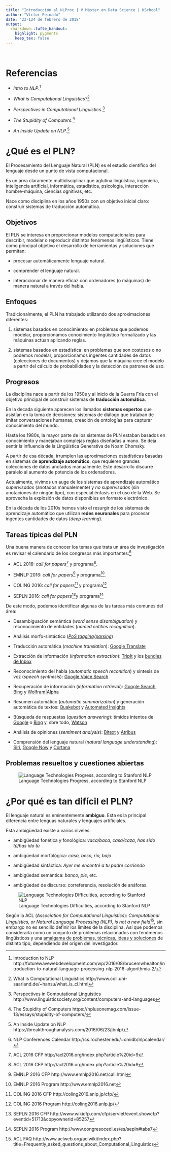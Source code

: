 ```yaml
---
title: "Introducción al NLProc | V Máster en Data Science | KSchool"
author: "Víctor Peinado"
date: "23-124 de febrero de 2018"
output:
  rmarkdown::tufte_handout:
    highlight: pygments
    keep_tex: false
---
```


<br/>

# Referencias

- *Intro to NLP*.[^intro-nlp]

- *What is Computational Linguistics?*[^what]

- *Perspectives in Computational Linguistics*.[^perspective]

- *The Stupidity of Computers*.[^stupidity]

- *An Inside Update on NLP*.[^update-nlp]


# ¿Qué es el PLN?

El Procesamiento del Lenguaje Natural (PLN)\footnote{En inglés, \textit{Natural Language Processing} (NLP) o mejor \#NLProc. La disciplina recibe otros nombres, como \textit{Human Language Technologies} (HLT), tecnologías de la lengua, ingeniería lingüística, lingüística computacional, etc.} es el estudio científico del lenguaje desde un punto de vista computacional. 

Es un área claramente multidisciplinar que aglutina lingüística, ingeniería, inteligencia artificial, informática, estadística, psicología, interacción hombre-máquina, ciencias ognitivas, etc.

Nace como disciplina en los años 1950s con un objetivo inicial claro: construir sistemas de traducción automática.


## Objetivos 

El PLN se interesa en proporcionar modelos computacionales para describir, modelar o reproducir distintos fenómenos lingüísticos. Tiene como principal objetivo el desarrollo de herramientas y soluciones que permitan:

- procesar automáticamente lenguaje natural.

- comprender el lenguaje natural.

- interaccionar de manera eficaz con ordenadores (o máquinas) de manera natural a través del habla.


## Enfoques

Tradicionalmente, el PLN ha trabajado utilizando dos aproximaciones diferentes:

1. sistemas basados en conocimiento: en problemas que podemos modelar, proporcionamos conocimiento lingüístico formalizado y las máquinas actúan aplicando reglas.

2. sistemas basados en estadística: en problemas que son costosos o no podemos modelar, proporcionamos ingentes cantidades de datos (colecciones de documentos) y dejamos que la máquina cree el modelo a partir del cálculo de probabilidades y la detección de patrones de uso.


## Progresos

La disciplina nace a partir de los 1950s y al inicio de la Guerra Fría con el objetivo principal de construir sistemas de **traducción automática**.

En la decada siguiente aparecen los llamados **sistemas expertos** que asistían en la toma de decisiones: sistemas de diálogo que trataban de imitar conversaciones humanas, creación de ontologías para capturar conocimiento del mundo.

Hasta los 1980s, la mayor parte de los sistemas de PLN estaban basados en conocimiento y manejaban complejas reglas diseñadas a mano. Se deja sentir la influencia de la Lingüística Generativa de Noam Chomsky.

A partir de esa década, irrumplen las aproximaciones estadísticas basadas en sistemas de **aprendizaje automático**, que requieren grandes colecciones de datos anotados manualmente. Este desarrollo discurre paralelo al aumento de potencia de los ordenadores.

Actualmente, vivimos un auge de los sistemas de aprendizaje automático *supervisados* (anotados manualemente) y *no supervisados* (sin anotaciones de ningún tipo), con especial énfasis en el uso de la Web. Se aprovecha la explosión de datos disponibles en formato electrónico.

En la década de los 2010s hemos visto el resurgir de los sistemas de aprendizaje automático que utilizan **redes neuronales** para procesar ingentes cantidades de datos (*deep learning*).



## Tareas típicas del PLN

Una buena manera de conocer los temas que trata un área de investigación es revisar el calendario de los congresos más importantes:[^calendar]
  
- ACL 2016: *call for papers*[^acl-cfp] y programa[^acl-cfp].

- EMNLP 2016: *call for papers*[^emnlp-cfp] y programa[^emnlp].

- COLING 2016: *call for papers*[^coling-cfp] y programa[^coling]

- SEPLN 2016: *call for papers*[^sepln-cfp]y programa[^sepln]


De este modo, podemos identificar algunas de las tareas más comunes del área:


- Desambiguación semántica (*word sense disambiguation*) y reconocimiento de entidades (*named entities recognition*).

- Análisis morfo-sintáctico (*[PoS tagging](http://nbviewer.ipython.org/gist/vitojph/5465948)/[parsing](http://nbviewer.ipython.org/gist/vitojph/5524353)*)

- Traducción automática (*machine translation*): [Google Translate](http://translate.google.es)

- Extracción de información (*information extraction*): [TripIt](https://www.tripit.com/) y los [bundles de Inbox](https://support.google.com/inbox/answer/6228360?hl=en)

- Reconocimiento del habla (*automatic speech reconition*) y síntesis de voz (*speech synthesis*): [Google Voice Search](http://www.google.com/insidesearch/features/voicesearch/index-chrome.html)

- Recuperación de información (*information retrieval*): [Google Search](https://support.google.com/websearch/answer/134479?hl=en&ref_topic=3081620),
  [Bing](http://www.bing.com) y [Wolfram|Alpha](https://www.wolframalpha.com/examples/)

- Resumen automático (*automatic summarization*) y generación automática de textos: [Quakebot](http://www.latimes.com/local/earthquakes/) y [Automated Insights](http://automatedinsights.com/)

- Búsqueda de respuestas (*question answering*): tímidos intentos de [Google](https://www.google.es/?gfe_rd=cr&ei=MMHyV_uRNO2gzAbS7ITIDw#q=cu%C3%A1nto+mide+torre+picasso) o [Bing](https://www.bing.com/search?q=d%c3%b3nde+est%c3%a1+pamplona&qs=HS&pq=d%c3%b3nde+es&sc=8-8&sp=1&cvid=551C10183EB545CA92783A664393826F&FORM=QBRE) y, sbre todo, [Watson](http://www.youtube.com/watch?v=WFR3lOm_xhE)

- Análisis de opiniones (*sentiment analysis*): [Bitext](https://blog.bitext.com/) y [Atribus](http://www.atribus.com)

- Comprensión del lenguaje natural (*natural language understanding*): [Siri](https://www.apple.com/ios/siri/), [Google Now](https://www.google.com/search/about/learn-more/now/) y [Cortana](https://support.microsoft.com/en-us/help/17214/windows-10-what-is)


## Problemas resueltos y cuestiones abiertas

![Language Technologies Progress, according to Stanford NLP](img/langtech-progress.png)


# ¿Por qué es tan difícil el PLN?

El lenguaje natural es eminentemente **ambiguo**. Esta es la principal diferencia entre lenguas naturales y lenguajes artificiales.
  
Esta ambigüedad existe a varios niveles:

- ambigüedad fonética y fonológica: *vaca/baca*, *casa/caza*, *has sido tú/has ido tú*

- ambigüedad morfológica: *casa, beso, río, bajo*

- ambigüedad sintáctica: *Ayer me encontré a tu padre corriendo* 

- ambigüedad semántica: *banco*, *pie*, etc.

- ambigüedad de discurso: correferencia, resolución de anáforas.


![Language Technologies Difficulties, according to Stanford NLP](img/nlp-difficulties.png)


Según la ACL (*Association for Computational Linguistics*): *Computational Linguistics, or Natural Language Processing (NLP), is not a new field*[^acl-faq], sin embargo no es sencillo definir los límites de la disciplina. Así que podemos considerarla como un conjunto de problemas relacionados con fenómenos lingüísticos y una [amalgama de problemas, técnicas, ideas y soluciones](http://nlpers.blogspot.com.es/2012/12/teaching-intro-grad-nlp.html) de distinto tipo, dependiendo del origen del investigador. 



[^intro-nlp]: Introduction to NLP http://futurewavewebdevelopment.com/wp/2016/08/brucemwhealton/introduction-to-natural-language-processing-nlp-2016-algorithmia-2/
[^update-nlp]: An Inside Update on NLP https://breakthroughanalysis.com/2016/06/23/jbnlp/
[^stupidity]: The Stupidity of Computers https://nplusonemag.com/issue-13/essays/stupidity-of-computers/
[^perspective]: Perspectives in Computational Linguistics http://www.linguisticsociety.org/content/computers-and-languages
[^what]: What is Computational Linguistics http://www.coli.uni-saarland.de/~hansu/what_is_cl.html

[^calendar]: NLP Conferences Calendar http://cs.rochester.edu/~omidb/nlpcalendar/
[^acl]: ACL 2016 Program http://acl2016.org/index.php?article_id=12
[^acl-cfp]: ACL 2016 CFP http://acl2016.org/index.php?article%20id=9
[^coling]: COLING 2016 Program http://coling2016.anlp.jp/
[^coling-cfp]: COLING 2016 CFP http://coling2016.anlp.jp/cfp/
[^emnlp]: EMNLP 2016 Program http://www.emnlp2016.net 
[^emnlp-cfp]: EMNLP 2016 CFP http://www.emnlp2016.net/call.html
[^sepln]: SEPLN 2016 Program http://www.congresocedi.es/es/sepln#tabs7
[^sepln-cfp]: SEPLN 2016 CFP http://www.wikicfp.com/cfp/servlet/event.showcfp?eventid=51713&copyownerid=85257 
[^acl-faq]: ACL FAQ http://www.aclweb.org/aclwiki/index.php?title=Frequently_asked_questions_about_Computational_Linguistics
